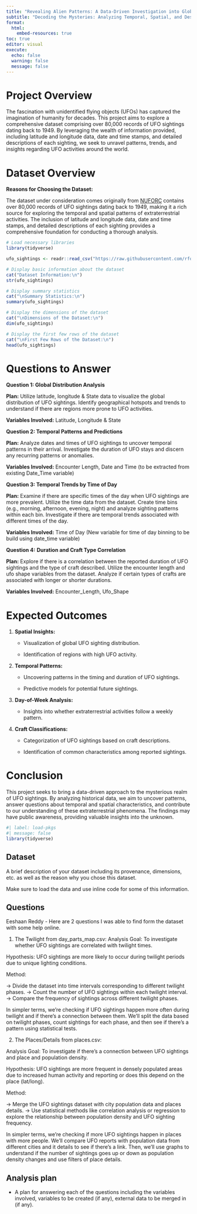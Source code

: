 ```yaml
---
title: "Revealing Alien Patterns: A Data-Driven Investigation into Global UFO Sightings"
subtitle: "Decoding the Mysteries: Analyzing Temporal, Spatial, and Descriptive Patterns in Over 80,000 UFO Sightings"
format: 
  html:
    embed-resources: true
toc: true
editor: visual
execute:
  echo: false
  warning: false
  message: false
---
```


# Project Overview

The fascination with unidentified flying objects (UFOs) has captured the imagination of humanity for decades. This project aims to explore a comprehensive dataset comprising over 80,000 records of UFO sightings dating back to 1949. By leveraging the wealth of information provided, including latitude and longitude data, date and time stamps, and detailed descriptions of each sighting, we seek to unravel patterns, trends, and insights regarding UFO activities around the world.

# Dataset Overview

**Reasons for Choosing the Dataset:**

The dataset under consideration comes originally from [NUFORC](http://www.nuforc.org/) contains over 80,000 records of UFO sightings dating back to 1949, making it a rich source for exploring the temporal and spatial patterns of extraterrestrial activities. The inclusion of latitude and longitude data, date and time stamps, and detailed descriptions of each sighting provides a comprehensive foundation for conducting a thorough analysis.

```r

# Load necessary libraries
library(tidyverse)

ufo_sightings <- readr::read_csv("https://raw.githubusercontent.com/rfordatascience/tidytuesday/master/data/2019/2019-06-25/ufo_sightings.csv")
```

```r

# Display basic information about the dataset
cat("Dataset Information:\n")
str(ufo_sightings)

# Display summary statistics
cat("\nSummary Statistics:\n")
summary(ufo_sightings)

# Display the dimensions of the dataset
cat("\nDimensions of the Dataset:\n")
dim(ufo_sightings)

# Display the first few rows of the dataset
cat("\nFirst Few Rows of the Dataset:\n")
head(ufo_sightings)
```

# Questions to Answer

**Question 1: Global Distribution Analysis**

**Plan:** Utilize latitude, longitude & State data to visualize the global distribution of UFO sightings. Identify geographical hotspots and trends to understand if there are regions more prone to UFO activities.

**Variables Involved:** Latitude, Longitude & State

**Question 2: Temporal Patterns and Predictions**

**Plan:** Analyze dates and times of UFO sightings to uncover temporal patterns in their arrival. Investigate the duration of UFO stays and discern any recurring patterns or anomalies.

**Variables Involved:** Encounter Length, Date and Time (to be extracted from existing Date_Time variable)

**Question 3: Temporal Trends by Time of Day**

**Plan:** Examine if there are specific times of the day when UFO sightings are more prevalent. Utilize the time data from the dataset. Create time bins (e.g., morning, afternoon, evening, night) and analyze sighting patterns within each bin. Investigate if there are temporal trends associated with different times of the day.

**Variables Involved:** Time of Day (New variable for time of day binning to be build using date_time variable)

**Question 4:** **Duration and Craft Type Correlation**

**Plan:** Explore if there is a correlation between the reported duration of UFO sightings and the type of craft described. Utilize the encounter length and ufo shape variables from the dataset. Analyze if certain types of crafts are associated with longer or shorter durations.

**Variables Involved:** Encounter_Length, Ufo_Shape

# Expected Outcomes

1.  **Spatial Insights:**

    -   Visualization of global UFO sighting distribution.

    -   Identification of regions with high UFO activity.

2.  **Temporal Patterns:**

    -   Uncovering patterns in the timing and duration of UFO sightings.

    -   Predictive models for potential future sightings.

3.  **Day-of-Week Analysis:**

    -   Insights into whether extraterrestrial activities follow a weekly pattern.

4.  **Craft Classifications:**

    -   Categorization of UFO sightings based on craft descriptions.

    -   Identification of common characteristics among reported sightings.

# Conclusion

This project seeks to bring a data-driven approach to the mysterious realm of UFO sightings. By analyzing historical data, we aim to uncover patterns, answer questions about temporal and spatial characteristics, and contribute to our understanding of these extraterrestrial phenomena. The findings may have public awareness, providing valuable insights into the unknown.

```r
#| label: load-pkgs
#| message: false
library(tidyverse)
```

## Dataset

A brief description of your dataset including its provenance, dimensions, etc. as well as the reason why you chose this dataset.

Make sure to load the data and use inline code for some of this information.

## Questions

Eeshaan Reddy - Here are 2 questions I was able to find form the dataset with some help online.

1.  The Twilight from day_parts_map.csv: Analysis Goal: To investigate whether UFO sightings are correlated with twilight times.

Hypothesis: UFO sightings are more likely to occur during twilight periods due to unique lighting conditions.

Method:

-\> Divide the dataset into time intervals corresponding to different twilight phases. -\> Count the number of UFO sightings within each twilight interval. -\> Compare the frequency of sightings across different twilight phases.

In simpler terms, we're checking if UFO sightings happen more often during twilight and if there's a connection between them. We'll split the data based on twilight phases, count sightings for each phase, and then see if there's a pattern using statistical tests.

2.  The Places/Details from places.csv:

Analysis Goal: To investigate if there's a connection between UFO sightings and place and population density.

Hypothesis: UFO sightings are more frequent in densely populated areas due to increased human activity and reporting or does this depend on the place (lat/long).

Method:

-\> Merge the UFO sightings dataset with city population data and places details. -\> Use statistical methods like correlation analysis or regression to explore the relationship between population density and UFO sighting frequency.

In simpler terms, we're checking if more UFO sightings happen in places with more people. We'll compare UFO reports with population data from different cities and it details to see if there's a link. Then, we'll use graphs to understand if the number of sightings goes up or down as population density changes and use filters of place details.

## Analysis plan

-   A plan for answering each of the questions including the variables involved, variables to be created (if any), external data to be merged in (if any).

